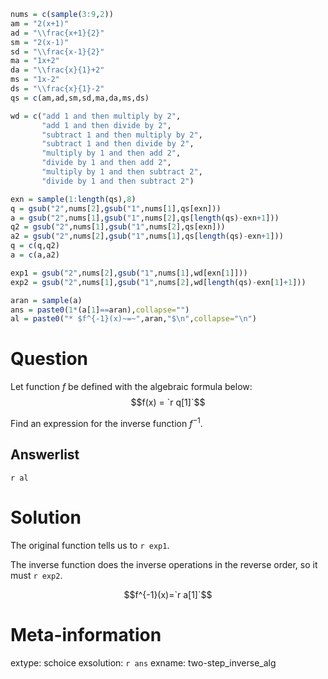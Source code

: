 ```r
nums = c(sample(3:9,2))
am = "2(x+1)"
ad = "\\frac{x+1}{2}"
sm = "2(x-1)"
sd = "\\frac{x-1}{2}"
ma = "1x+2"
da = "\\frac{x}{1}+2"
ms = "1x-2"
ds = "\\frac{x}{1}-2"
qs = c(am,ad,sm,sd,ma,da,ms,ds)

wd = c("add 1 and then multiply by 2",
       "add 1 and then divide by 2",
       "subtract 1 and then multiply by 2",
       "subtract 1 and then divide by 2",
       "multiply by 1 and then add 2",
       "divide by 1 and then add 2",
       "multiply by 1 and then subtract 2",
       "divide by 1 and then subtract 2")

exn = sample(1:length(qs),8)
q = gsub("2",nums[2],gsub("1",nums[1],qs[exn]))
a = gsub("2",nums[1],gsub("1",nums[2],qs[length(qs)-exn+1]))
q2 = gsub("2",nums[1],gsub("1",nums[2],qs[exn]))
a2 = gsub("2",nums[2],gsub("1",nums[1],qs[length(qs)-exn+1]))
q = c(q,q2)
a = c(a,a2)

exp1 = gsub("2",nums[2],gsub("1",nums[1],wd[exn[1]]))
exp2 = gsub("2",nums[1],gsub("1",nums[2],wd[length(qs)-exn[1]+1]))

aran = sample(a)
ans = paste0(1*(a[1]==aran),collapse="")
al = paste0("* $f^{-1}(x)~=~",aran,"$\n",collapse="\n")
```

Question
========

Let function $f$ be defined with the algebraic formula below:
$$f(x) = `r q[1]`$$

Find an expression for the inverse function $f^{-1}$.

Answerlist
--------
`r al`


Solution
========

The original function tells us to `r exp1`.

The inverse function does the inverse operations in the reverse order, so it must `r exp2`.



$$f^{-1}(x)=`r a[1]`$$


Meta-information
============
extype: schoice
exsolution: `r ans`
exname: two-step_inverse_alg